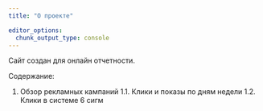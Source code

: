 ```yaml
---
title: "О проекте"

editor_options: 
  chunk_output_type: console
---
```


Сайт создан для онлайн отчетности.

Содержание:

1. Обзор рекламных кампаний
1.1. Клики и показы по дням недели
1.2. Клики в системе 6 сигм

